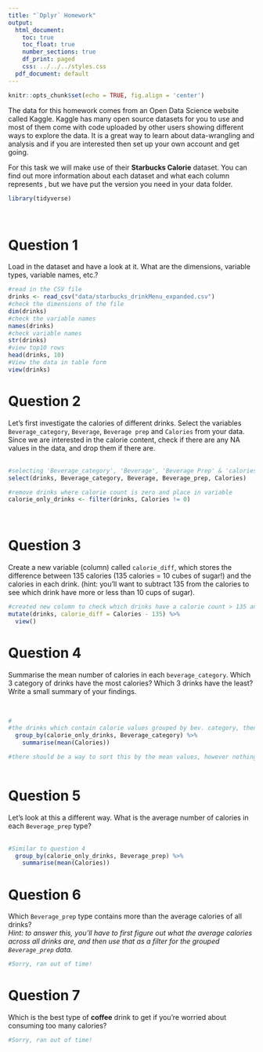 ```yaml
---
title: "`Dplyr` Homework"
output:
  html_document:
    toc: true
    toc_float: true
    number_sections: true
    df_print: paged
    css: ../../../styles.css
  pdf_document: default
---
```



```r
knitr::opts_chunk$set(echo = TRUE, fig.align = 'center')
```


The data for this homework comes from an Open Data Science website called Kaggle. Kaggle has many open source datasets for you to use and most of them come with code uploaded by other users showing different ways to explore the data. It is a great way to learn about data-wrangling and analysis and if you are interested then set up your own account and get going. 

For this task we will make use of their **Starbucks Calorie** dataset. You can find out more information about each dataset and what each column represents \href{https://www.kaggle.com/starbucks/starbucks-menu}{https://www.kaggle.com/starbucks/starbucks-menu}, but we have put the version you need in your data folder.   


```r
library(tidyverse)
```

<br>

# Question 1

Load in the dataset and have a look at it. What are the dimensions, variable types, variable names, etc.?
```r
#read in the CSV file
drinks <- read_csv("data/starbucks_drinkMenu_expanded.csv")
#check the dimensions of the file
dim(drinks)
#check the variable names
names(drinks)
#check variable names
str(drinks)
#view top10 rows
head(drinks, 10)
#View the data in table form
view(drinks)
```


# Question 2

Let's first investigate the calories of different drinks. Select the variables `Beverage_category`, `Beverage`, `Beverage prep` and `Calories` from your data. Since we are interested in the calorie content, check if there are any NA values in the data, and drop them if there are.   
<br>
```r
#selecting 'Beverage_category', 'Beverage', 'Beverage Prep' & 'calories'
select(drinks, Beverage_category, Beverage, Beverage_prep, Calories)

#remove drinks where calorie count is zero and place in variable
calorie_only_drinks <- filter(drinks, Calories != 0)
  
  
```


# Question 3
Create a new variable (column) called `calorie_diff`, which stores the difference between 135 calories (135 calories = 10 cubes of sugar!) and the calories in each drink.
(hint: you'll want to subtract 135 from the calories to see which drink have more or less than 10 cups of sugar). 
<br>

```r
#created new column to check which drinks have a calorie count > 135 and place in table format
mutate(drinks, calorie_diff = Calories - 135) %>% 
  view()
```



# Question 4

Summarise the mean number of calories in each `beverage_category`.  Which 3 category of drinks have the most calories? Which 3 drinks have the least? Write a small summary of your findings.  

<br>
```r
# 
#the drinks which contain calorie values grouped by bev. category, then summarised 
  group_by(calorie_only_drinks, Beverage_category) %>%
    summarise(mean(Calories))

#there should be a way to sort this by the mean values, however nothing I tried worked!
    
```



# Question 5

Let's look at this a different way. What is the average number of calories in each `Beverage_prep` type?    
<br>

```r
#Similar to question 4
  group_by(calorie_only_drinks, Beverage_prep) %>% 
    summarise(mean(Calories))
```


# Question 6

Which `Beverage_prep` type contains more than the average calories of all drinks?   
*Hint: to answer this, you'll have to first figure out what the average calories across all drinks are, and then use that as a filter for the grouped `Beverage_prep` data.*

```r
#Sorry, ran out of time!
```



# Question 7

Which is the best type of **coffee** drink to get if you're worried about consuming too many calories? 
```r
#Sorry, ran out of time!
```








